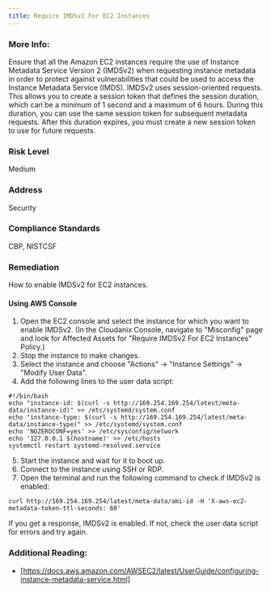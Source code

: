 ```yaml
---
title: Require IMDSv2 For EC2 Instances
---
```


### More Info:

Ensure that all the Amazon EC2 instances require the use of Instance Metadata Service Version 2 (IMDSv2) when requesting instance metadata in order to protect against vulnerabilities that could be used to access the Instance Metadata Service (IMDS). IMDSv2 uses session-oriented requests. This allows you to create a session token that defines the session duration, which can be a minimum of 1 second and a maximum of 6 hours. During this duration, you can use the same session token for subsequent metadata requests. After this duration expires, you must create a new session token to use for future requests.

### Risk Level

Medium

### Address

Security

### Compliance Standards

CBP, NISTCSF

### Remediation

How to enable IMDSv2 for EC2 instances.

#### Using AWS Console

1. Open the EC2 console and select the instance for which you want to enable IMDSv2.
    (In the Cloudanix Console, navigate to "Misconfig" page and look for Affected Assets for "Require IMDSv2 For EC2 Instances" Policy.)
2. Stop the instance to make changes.
3. Select the instance and choose "Actions" -> "Instance Settings" -> "Modify User Data".
4. Add the following lines to the user data script:
```
#!/bin/bash
echo "instance-id: $(curl -s http://169.254.169.254/latest/meta-data/instance-id)" >> /etc/systemd/system.conf
echo "instance-type: $(curl -s http://169.254.169.254/latest/meta-data/instance-type)" >> /etc/systemd/system.conf
echo 'NOZEROCONF=yes' >> /etc/sysconfig/network
echo '127.0.0.1 $(hostname)' >> /etc/hosts
systemctl restart systemd-resolved.service
```
5. Start the instance and wait for it to boot up.
6. Connect to the instance using SSH or RDP.
7. Open the terminal and run the following command to check if IMDSv2 is enabled:
```
curl http://169.254.169.254/latest/meta-data/ami-id -H 'X-aws-ec2-metadata-token-ttl-seconds: 60'
```
If you get a response, IMDSv2 is enabled. If not, check the user data script for errors and try again.

### Additional Reading:

- [https://docs.aws.amazon.com/AWSEC2/latest/UserGuide/configuring-instance-metadata-service.html]